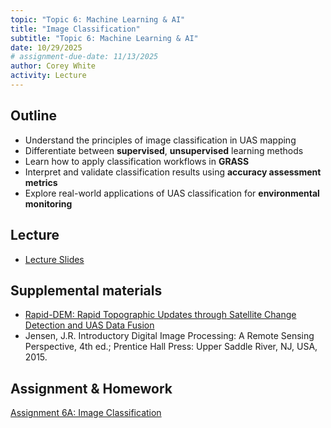 ```yaml
---
topic: "Topic 6: Machine Learning & AI"
title: "Image Classification"
subtitle: "Topic 6: Machine Learning & AI"
date: 10/29/2025
# assignment-due-date: 11/13/2025
author: Corey White
activity: Lecture
---
```


## Outline

- Understand the principles of image classification in UAS mapping  
- Differentiate between **supervised**, **unsupervised** learning methods
- Learn how to apply classification workflows in **GRASS**  
- Interpret and validate classification results using **accuracy assessment metrics**  
- Explore real-world applications of UAS classification for **environmental monitoring**

## Lecture

- [Lecture Slides](lectures/image_classification.qmd)

## Supplemental materials

- [Rapid-DEM: Rapid Topographic Updates through Satellite Change Detection and UAS Data Fusion](https://www.mdpi.com/2072-4292/14/7/1718)
- Jensen, J.R. Introductory Digital Image Processing: A Remote Sensing Perspective, 4th ed.; Prentice Hall Press: Upper Saddle River, NJ, USA, 2015.

## Assignment & Homework

[Assignment 6A: Image Classification](assignments/assignment_6a.qmd)
